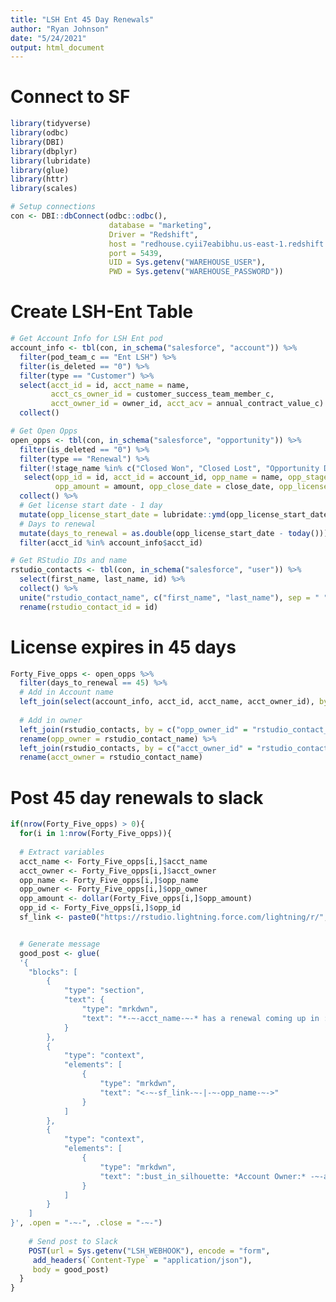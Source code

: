 ```yaml
---
title: "LSH Ent 45 Day Renewals"
author: "Ryan Johnson"
date: "5/24/2021"
output: html_document
---
```


# Connect to SF

```r
library(tidyverse)
library(odbc)
library(DBI)
library(dbplyr)
library(lubridate)
library(glue)
library(httr)
library(scales)

# Setup connections
con <- DBI::dbConnect(odbc::odbc(),
                      database = "marketing", 
                      Driver = "Redshift",
                      host = "redhouse.cyii7eabibhu.us-east-1.redshift.amazonaws.com", 
                      port = 5439, 
                      UID = Sys.getenv("WAREHOUSE_USER"), 
                      PWD = Sys.getenv("WAREHOUSE_PASSWORD"))
```


# Create LSH-Ent Table

```r
# Get Account Info for LSH Ent pod
account_info <- tbl(con, in_schema("salesforce", "account")) %>%
  filter(pod_team_c == "Ent LSH") %>% 
  filter(is_deleted == "0") %>% 
  filter(type == "Customer") %>% 
  select(acct_id = id, acct_name = name,
         acct_cs_owner_id = customer_success_team_member_c,
         acct_owner_id = owner_id, acct_acv = annual_contract_value_c) %>%
  collect()

# Get Open Opps
open_opps <- tbl(con, in_schema("salesforce", "opportunity")) %>% 
  filter(is_deleted == "0") %>%
  filter(type == "Renewal") %>% 
  filter(!stage_name %in% c("Closed Won", "Closed Lost", "Opportunity Disqualified")) %>% 
   select(opp_id = id, acct_id = account_id, opp_name = name, opp_stage_name = stage_name, opp_owner_id = owner_id,
          opp_amount = amount, opp_close_date = close_date, opp_license_start_date = license_start_date_c) %>%
  collect() %>% 
  # Get license start date - 1 day
  mutate(opp_license_start_date = lubridate::ymd(opp_license_start_date) - 1) %>%
  # Days to renewal
  mutate(days_to_renewal = as.double(opp_license_start_date - today())) %>% 
  filter(acct_id %in% account_info$acct_id)

# Get RStudio IDs and name
rstudio_contacts <- tbl(con, in_schema("salesforce", "user")) %>%
  select(first_name, last_name, id) %>% 
  collect() %>% 
  unite("rstudio_contact_name", c("first_name", "last_name"), sep = " ") %>% 
  rename(rstudio_contact_id = id)
```


# License expires in 45 days
```r
Forty_Five_opps <- open_opps %>% 
  filter(days_to_renewal == 45) %>% 
  # Add in Account name
  left_join(select(account_info, acct_id, acct_name, acct_owner_id), by = c("acct_id")) %>% 
  
  # Add in owner
  left_join(rstudio_contacts, by = c("opp_owner_id" = "rstudio_contact_id")) %>%
  rename(opp_owner = rstudio_contact_name) %>% 
  left_join(rstudio_contacts, by = c("acct_owner_id" = "rstudio_contact_id")) %>% 
  rename(acct_owner = rstudio_contact_name)
```


# Post 45 day renewals to slack

```r
if(nrow(Forty_Five_opps) > 0){
  for(i in 1:nrow(Forty_Five_opps)){
    
  # Extract variables
  acct_name <- Forty_Five_opps[i,]$acct_name
  acct_owner <- Forty_Five_opps[i,]$acct_owner
  opp_name <- Forty_Five_opps[i,]$opp_name
  opp_owner <- Forty_Five_opps[i,]$opp_owner
  opp_amount <- dollar(Forty_Five_opps[i,]$opp_amount)
  opp_id <- Forty_Five_opps[i,]$opp_id
  sf_link <- paste0("https://rstudio.lightning.force.com/lightning/r/", opp_id, "/view")


  # Generate message
  good_post <- glue(
  '{
	"blocks": [
		{
			"type": "section",
			"text": {
				"type": "mrkdwn",
				"text": "*-~-acct_name-~-* has a renewal coming up in :four::five: days!"
			}
		},
		{
			"type": "context",
			"elements": [
				{
					"type": "mrkdwn",
					"text": "<-~-sf_link-~-|-~-opp_name-~->"
				}
			]
		},
		{
			"type": "context",
			"elements": [
				{
					"type": "mrkdwn",
					"text": ":bust_in_silhouette: *Account Owner:* -~-acct_owner-~-\n:bust_in_silhouette: *Opp Owner:* -~-opp_owner-~-\n:dollar: *Amount:* -~-opp_amount-~-"
				}
			]
		}
	]
}', .open = "-~-", .close = "-~-")
  
    # Send post to Slack
    POST(url = Sys.getenv("LSH_WEBHOOK"), encode = "form",
     add_headers(`Content-Type` = "application/json"), 
     body = good_post)
  }
}
```

